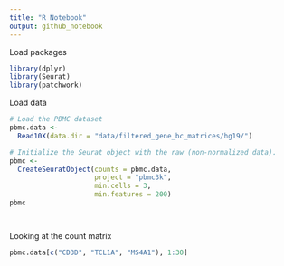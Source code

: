 ```yaml
---
title: "R Notebook"
output: github_notebook
---
```

Load packages 
```r
library(dplyr)
library(Seurat)
library(patchwork)
```

Load data 
```r
# Load the PBMC dataset
pbmc.data <- 
  Read10X(data.dir = "data/filtered_gene_bc_matrices/hg19/")

# Initialize the Seurat object with the raw (non-normalized data).
pbmc <- 
  CreateSeuratObject(counts = pbmc.data,
                     project = "pbmc3k",
                     min.cells = 3,
                     min.features = 200)
pbmc




```

Looking at the count matrix
```r
pbmc.data[c("CD3D", "TCL1A", "MS4A1"), 1:30]

```

